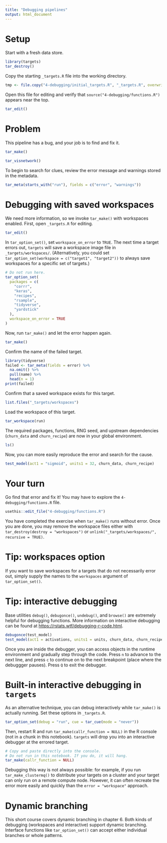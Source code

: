 ```yaml
---
title: "Debugging pipelines"
output: html_document
---
```


# Setup

Start with a fresh data store.

```r
library(targets)
tar_destroy()
```

Copy the starting `_targets.R` file into the working directory.

```r
tmp <- file.copy("4-debugging/initial_targets.R", "_targets.R", overwrite = TRUE)
```

Open this file for editing and verify that `source("4-debugging/functions.R")` appears near the top.

```r
tar_edit()
```

# Problem

This pipeline has a bug, and your job is to find and fix it.

```r
tar_make()
```

```r
tar_visnetwork()
```

To begin to search for clues, review the error message and warnings stored in the metadata.

```r
tar_meta(starts_with("run"), fields = c("error", "warnings"))
```

# Debugging with saved workspaces

We need more information, so we invoke `tar_make()` with workspaces enabled. First, open `_targets.R` for editing.

```r
tar_edit()
```

In `tar_option_set()`, set `workspace_on_error` to `TRUE`. The next time a target errors out, `targets` will save a workspace image file in `_targets/workspaces/`. (Alternatively, you could set `tar_option_set(workspace = c("target1", "target2"))` to always save workspaces for a specific set of targets.)

```r
# Do not run here.
tar_option_set(
  packages = c(
    "corrr",
    "keras",
    "recipes",
    "rsample",
    "tidyverse",
    "yardstick"
  ),
  workspace_on_error = TRUE
)
```

Now, run `tar_make()` and let the error happen again.

```r
tar_make()
```

Confirm the name of the failed target.

```r
library(tidyverse)
failed <- tar_meta(fields = error) %>%
  na.omit() %>%
  pull(name) %>%
  head(n = 1)
print(failed)
```

Confirm that a saved workspace exists for this target.

```r
list.files("_targets/workspaces")
```

Load the workspace of this target.

```r
tar_workspace(run)
```

The required packages, functions, RNG seed, and upstream dependencies (`churn_data` and `churn_recipe`) are now in your global environment.

```r
ls()
```

Now, you can more easily reproduce the error and search for the cause.

```r
test_model(act1 = "sigmoid", units1 = 32, churn_data, churn_recipe)
```

# Your turn

Go find that error and fix it! You may have to explore the `4-debugging/functions.R` file.

```r
usethis::edit_file("4-debugging/functions.R")
```

You have completed the exercise when `tar_make()` runs without error. Once you are done, you may remove the workspace files either with `tar_destroy(destroy = "workspaces")` or `unlink("_targets/workspaces/", recursive = TRUE)`.

# Tip: workspaces option

If you want to save workspaces for a targets that do not necessarily error out, simply supply the names to the `workspaces` argument of `tar_option_set()`.

# Tip: interactive debugging

Base utilities `debug()`, `debugonce()`, `undebug()`, and `browse()` are extremely helpful for debugging functions. More information on interactive debugging can be found at <https://rstats.wtf/debugging-r-code.html>.

```r
debugonce(test_model)
test_model(act1 = activations, units1 = units, churn_data, churn_recipe)
```

Once you are inside the debugger, you can access objects in the runtime environment and gradually step through the code. Press `n` to advance to the next line, and press `c` to continue on to the next breakpoint (place where the debuggger pauses). Press `Q` to exit the debugger.

# Built-in interactive debugging in `targets`

As an alternative technique, you can debug interactively while `tar_make()` is actually running. Set these options in `_targets.R`.

```r
tar_option_set(debug = "run", cue = tar_cue(mode = "never"))
```

Then, restart R and run `tar_make(callr_function = NULL)` in the R console (not in a chunk in this notebook). `targets` will drop you into an interactive debugger at the errored target. 

```r
# Copy and paste directly into the console.
# Do not run in this notebook. If you do, it will hang.
tar_make(callr_function = NULL)
```

Debugging this way is not always possible: for example, if you run `tar_make_clustermq()` to distribute your targets on a cluster and your target can only run on a remote compute node. However, it can often recreate the error more easily and quickly than the `error = "workspace"` approach.

# Dynamic branching

This short course covers dynamic branching in chapter 6. Both kinds of debugging (workspaces and interactive) support dynamic branching. Interface functions like `tar_option_set()` can accept either individual branches or whole patterns.
